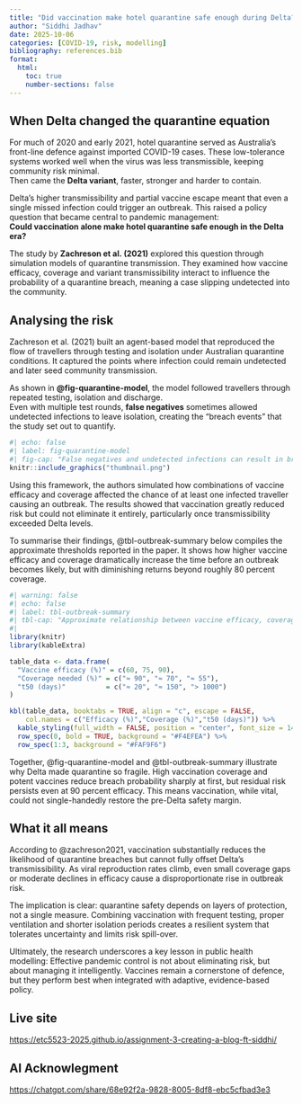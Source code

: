 ```yaml
---
title: "Did vaccination make hotel quarantine safe enough during Delta?"
author: "Siddhi Jadhav"
date: 2025-10-06
categories: [COVID-19, risk, modelling]
bibliography: references.bib
format:
  html:
    toc: true
    number-sections: false
---
```


## When Delta changed the quarantine equation

For much of 2020 and early 2021, hotel quarantine served as Australia’s front-line defence against imported COVID-19 cases. These low-tolerance systems worked well when the virus was less transmissible, keeping community risk minimal.  
Then came the **Delta variant**, faster, stronger and harder to contain.  

Delta’s higher transmissibility and partial vaccine escape meant that even a single missed infection could trigger an outbreak. This raised a policy question that became central to pandemic management:  
**Could vaccination alone make hotel quarantine safe enough in the Delta era?**

The study by **Zachreson et al. (2021)** explored this question through simulation models of quarantine transmission. They examined how vaccine efficacy, coverage and variant transmissibility interact to influence the probability of a quarantine breach, meaning a case slipping undetected into the community.




## Analysing the risk

Zachreson et al. (2021) built an agent-based model that reproduced the flow of travellers through testing and isolation under Australian quarantine conditions. It captured the points where infection could remain undetected and later seed community transmission.  

As shown in **@fig-quarantine-model**, the model followed travellers through repeated testing, isolation and discharge.  
Even with multiple test rounds, **false negatives** sometimes allowed undetected infections to leave isolation, creating the "breach events" that the study set out to quantify.



```r
#| echo: false
#| label: fig-quarantine-model
#| fig-cap: "False negatives and undetected infections can result in breach events where infected individuals enter the community."
knitr::include_graphics("thumbnail.png")
```

Using this framework, the authors simulated how combinations of vaccine efficacy and coverage affected the chance of at least one infected traveller causing an outbreak.
The results showed that vaccination greatly reduced risk but could not eliminate it entirely, particularly once transmissibility exceeded Delta levels.

To summarise their findings, @tbl-outbreak-summary below compiles the approximate thresholds reported in the paper.
It shows how higher vaccine efficacy and coverage dramatically increase the time before an outbreak becomes likely, but with diminishing returns beyond roughly 80 percent coverage.

```r
#| warning: false
#| echo: false
#| label: tbl-outbreak-summary
#| tbl-cap: "Approximate relationship between vaccine efficacy, coverageandtime to 50 % outbreak probability."
#| 
library(knitr)
library(kableExtra)

table_data <- data.frame(
  "Vaccine efficacy (%)" = c(60, 75, 90),
  "Coverage needed (%)" = c("≈ 90", "≈ 70", "≈ 55"),
  "t50 (days)"          = c("≈ 20", "≈ 150", "> 1000")
)

kbl(table_data, booktabs = TRUE, align = "c", escape = FALSE,
    col.names = c("Efficacy (%)","Coverage (%)","t50 (days)")) %>%
  kable_styling(full_width = FALSE, position = "center", font_size = 14) %>%
  row_spec(0, bold = TRUE, background = "#F4EFEA") %>%
  row_spec(1:3, background = "#FAF9F6")

```

Together, @fig-quarantine-model and @tbl-outbreak-summary illustrate why Delta made quarantine so fragile.
High vaccination coverage and potent vaccines reduce breach probability sharply at first, but residual risk persists even at 90 percent efficacy.
This means vaccination, while vital, could not single-handedly restore the pre-Delta safety margin.


## What it all means


According to @zachreson2021, vaccination substantially reduces the likelihood of quarantine breaches but cannot fully offset Delta’s transmissibility.
As viral reproduction rates climb, even small coverage gaps or moderate declines in efficacy cause a disproportionate rise in outbreak risk.

The implication is clear: quarantine safety depends on layers of protection, not a single measure.
Combining vaccination with frequent testing, proper ventilation and shorter isolation periods creates a resilient system that tolerates uncertainty and limits risk spill-over. 

Ultimately, the research underscores a key lesson in public health modelling:
Effective pandemic control is not about eliminating risk, but about managing it intelligently.
Vaccines remain a cornerstone of defence, but they perform best when integrated with adaptive, evidence-based policy.

::: callout-note
## Live site
[https://etc5523-2025.github.io/assignment-3-creating-a-blog-ft-siddhi/](https://etc5523-2025.github.io/assignment-3-creating-a-blog-ft-siddhi/)
:::

## AI Acknowlegment

[https://chatgpt.com/share/68e92f2a-9828-8005-8df8-ebc5cfbad3e3](https://chatgpt.com/share/68e92f2a-9828-8005-8df8-ebc5cfbad3e3)
